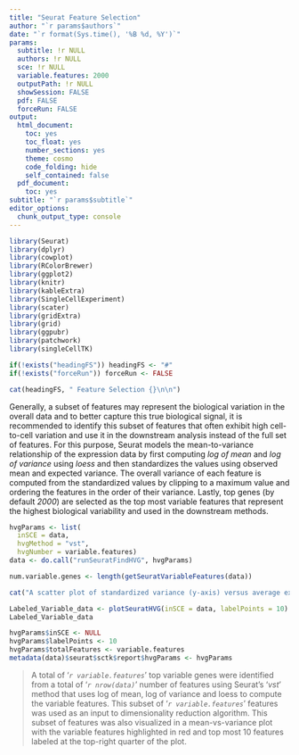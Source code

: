 ```yaml
---
title: "Seurat Feature Selection"
author: "`r params$authors`"
date: "`r format(Sys.time(), '%B %d, %Y')`"
params:
  subtitle: !r NULL
  authors: !r NULL
  sce: !r NULL
  variable.features: 2000
  outputPath: !r NULL
  showSession: FALSE
  pdf: FALSE
  forceRun: FALSE
output:
  html_document:
    toc: yes
    toc_float: yes
    number_sections: yes
    theme: cosmo
    code_folding: hide
    self_contained: false
  pdf_document:
    toc: yes
subtitle: "`r params$subtitle`"
editor_options:
  chunk_output_type: console
---
```

```r
library(Seurat)
library(dplyr)
library(cowplot)
library(RColorBrewer)
library(ggplot2)
library(knitr)
library(kableExtra)
library(SingleCellExperiment)
library(scater)
library(gridExtra)
library(grid)
library(ggpubr)
library(patchwork)
library(singleCellTK)
```

```r
if(!exists("headingFS")) headingFS <- "#"
if(!exists("forceRun")) forceRun <- FALSE
```

```r
cat(headingFS, " Feature Selection {}\n\n")
```

Generally, a subset of features may represent the biological variation in the overall data and to better capture this true biological signal, it is recommended to identify this subset of features that often exhibit high cell-to-cell variation and use it in the downstream analysis instead of the full set of features. For this purpose, Seurat models the mean-to-variance relationship of the expression data by first computing *log of mean* and *log of variance* using *loess* and then standardizes the values using observed mean and expected variance. The overall variance of each feature is computed from the standardized values by clipping to a maximum value and ordering the features in the order of their variance. Lastly, top genes (by default *2000*) are selected as the top most variable features that represent the highest biological variability and used in the downstream methods.

```r
hvgParams <- list(
  inSCE = data,
  hvgMethod = "vst", 
  hvgNumber = variable.features)
data <- do.call("runSeuratFindHVG", hvgParams)

```

```r
num.variable.genes <- length(getSeuratVariableFeatures(data))
```

```r
cat("A scatter plot of standardized variance (y-axis) versus average expression (x-axis) for each of the gene is visualized below. Top 10 most variable genes are labeled with their gene symbols and the points (genes) highlighted in red are considered as highly variable genes.")
```

```r
Labeled_Variable_data <- plotSeuratHVG(inSCE = data, labelPoints = 10)
Labeled_Variable_data
```

```r
hvgParams$inSCE <- NULL
hvgParams$labelPoints <- 10
hvgParams$totalFeatures <- variable.features
metadata(data)$seurat$sctk$report$hvgParams <- hvgParams
```

> A total of '*`r variable.features`*' top variable genes were identified from a total of '*`r nrow(data)`*' number of features using Seurat's '*vst*' method that uses log of mean, log of variance and loess to compute the variable features. This subset of '*`r variable.features`*' features was used as an input to dimensionality reduction algorithm. This subset of features was also visualized in a mean-vs-variance plot with the variable features highlighted in red and top most 10 features labeled at the top-right quarter of the plot. 